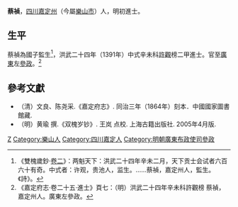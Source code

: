 '''蔡禎'''，[[四川|四川]][[嘉定州_(明朝)|嘉定州]]（今屬[[樂山市|樂山市]]）人，明初進士。

== 生平 ==
蔡禎為國子監生<ref>《雙槐歲鈔·[[s:雙槐歲鈔/卷2|卷二]]》：两魁天下：洪武二十四年辛未二月，天下贡士会试者六百六十有奇。中式者：许观，贵池人，监生。……蔡禎，嘉定州人，監生。《詩》。</ref>，洪武二十四年（1391年）中式辛未科[[黃觀|許觀]]榜二甲進士。官至[[廣東|廣東]]左[[參政|參政]]。<ref>《嘉定府志·卷二十五·進士》頁七：（明）洪武二十四年辛未科許觀榜 蔡禎，嘉定州人。廣東左參政。</ref>

==參考文獻==
{{reflist}}
*（清）文良、陈尧采.《嘉定府志》. 同治三年（1864年）刻本．中國國家圖書館藏.
*（明）黄瑜 撰.《双槐岁钞》. 王岚 点校. 上海古籍出版社. 2005年4月版.

{{洪武二十四年辛未科殿試金榜}}

{{Authority control}}

{{DEFAULTSORT:Cai蔡}}
[[Category:蔡姓|Z]]
[[Category:樂山人|Category:樂山人]]
[[Category:四川嘉定人|Category:四川嘉定人]]
[[Category:明朝廣東布政使司參政|Category:明朝廣東布政使司參政]]


{{明朝人物小作品}}